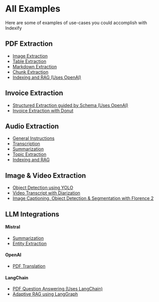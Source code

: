 # All Examples

Here are some of examples of use-cases you could accomplish with Indexify

## **PDF Extraction**

- [Image Extraction](https://github.com/tensorlakeai/indexify/tree/main/examples/pdf/image)
- [Table Extraction](https://github.com/tensorlakeai/indexify/tree/main/examples/pdf/table_extraction)
- [Markdown Extraction](https://github.com/tensorlakeai/indexify/tree/main/examples/pdf/pdf_to_markdown)
- [Chunk Extraction](https://github.com/tensorlakeai/indexify/tree/main/examples/pdf/chunking)
- [Indexing and RAG (Uses OpenAI)](https://github.com/tensorlakeai/indexify/tree/main/examples/pdf/indexing_and_rag)

## **Invoice Extraction**

- [Structured Extraction guided by Schema (Uses OpenAI)](https://github.com/tensorlakeai/indexify/tree/main/examples/invoices/structured_extraction)
- [Invoice Extraction with Donut](https://github.com/tensorlakeai/indexify/tree/main/examples/invoices/donut_invoice)

## **Audio Extraction**
- [General Instructions](https://github.com/tensorlakeai/indexify/tree/main/examples/audio)
- [Transcription](https://github.com/tensorlakeai/indexify/tree/main/examples/audio/transcription)
- [Summarization](https://github.com/tensorlakeai/indexify/tree/main/examples/audio/summarization)
- [Topic Extraction](https://github.com/tensorlakeai/indexify/tree/main/examples/audio/topic_extraction)
- [Indexing and RAG](https://github.com/tensorlakeai/indexify/tree/main/examples/audio/chunking_and_indexing)

## **Image & Video Extraction**
- [Object Detection using YOLO](https://github.com/tensorlakeai/indexify/tree/main/examples/image/detect)
- [Video Transcript with Diarization](https://github.com/tensorlakeai/indexify/tree/main/examples/video/transcript)
- [Image Captioning, Object Detection & Segmentation with Florence 2](https://github.com/tensorlakeai/indexify/tree/main/examples/image/florence)

## **LLM Integrations**
#### Mistral
- [Summarization](https://github.com/tensorlakeai/indexify/tree/main/examples/llm_integrations/mistral/pdf-summarization)
- [Entity Extraction](https://github.com/tensorlakeai/indexify/tree/main/examples/llm_integrations/mistral/pdf-entity-extraction)

#### OpenAI
- [PDF Translation](https://github.com/tensorlakeai/indexify/tree/main/examples/llm_integrations/openai_pdf_translation)

#### LangChain
- [PDF Question Answering (Uses LangChain)](https://github.com/tensorlakeai/indexify/tree/main/examples/pdf/langchain)
- [Adaptive RAG using LangGraph](https://github.com/tensorlakeai/indexify/tree/main/examples/pdf/langgraph)
